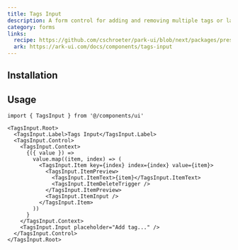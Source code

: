 ```yaml
---
title: Tags Input
description: A form control for adding and removing multiple tags or labels.
category: forms
links:
  recipe: https://github.com/cschroeter/park-ui/blob/next/packages/preset/src/recipes/tags-input.ts
  ark: https://ark-ui.com/docs/components/tags-input
---
```


<ComponentExample name="basic" />

## Installation

<InstallationGuide />

## Usage

```tsx
import { TagsInput } from '@/components/ui'
```

```tsx
<TagsInput.Root>
  <TagsInput.Label>Tags Input</TagsInput.Label>
  <TagsInput.Control>
    <TagsInput.Context>
      {({ value }) =>
        value.map((item, index) => (
          <TagsInput.Item key={index} index={index} value={item}>
            <TagsInput.ItemPreview>
              <TagsInput.ItemText>{item}</TagsInput.ItemText>
              <TagsInput.ItemDeleteTrigger />
            </TagsInput.ItemPreview>
            <TagsInput.ItemInput />
          </TagsInput.Item>
        ))
      }
    </TagsInput.Context>
    <TagsInput.Input placeholder="Add tag..." />
  </TagsInput.Control>
</TagsInput.Root>
```
